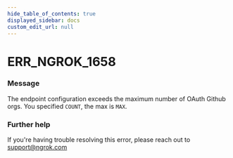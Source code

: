 ```yaml
---
hide_table_of_contents: true
displayed_sidebar: docs
custom_edit_url: null
---
```



# ERR_NGROK_1658

### Message
The endpoint configuration exceeds the maximum number of OAuth Github orgs. You specified `COUNT`, the max is `MAX`.

### Further help
If you're having trouble resolving this error, please reach out to [support@ngrok.com](mailto:support@ngrok.com?subject=Help%20with%20ERR_NGROK_1658)


<ErrorDetails error='err_ngrok_1658' />
